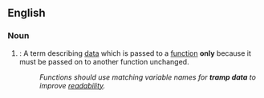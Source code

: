 ==English==

===Noun===
{{en-noun|-|sg=[[tramp]] [[data]]}}
# {{context|programming}}: A term describing [[data]] which is passed to a [[function]] '''only''' because it must be passed on to another function unchanged.
#: ''Functions should use matching variable names for '''tramp data''' to improve [[readability]].''
